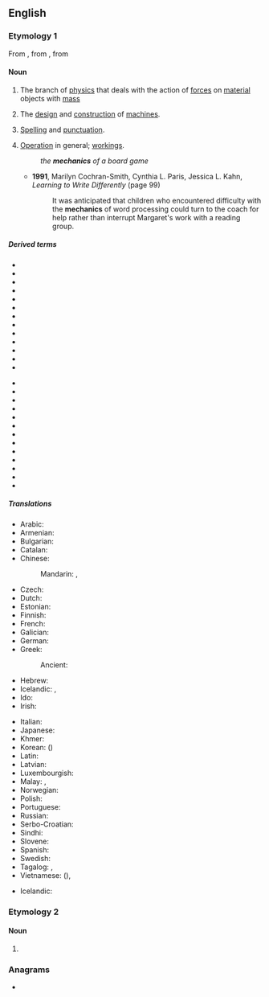 ==English==
{{wikipedia}}

===Etymology 1===
From {{der|en|la|mechanicus}}, from {{der|en|grc|μηχανικός}}, from {{m|grc|μηχανή||machine, tool}}

====Noun====
{{en-noun|-}}

# {{lb|en|physics}} The branch of [[physics]] that deals with the action of [[force]]s on [[material]] objects with [[mass]]
# The [[design]] and [[construction]] of [[machine]]s.
# {{lb|en|writing}} [[spelling|Spelling]] and [[punctuation]].
# [[operation|Operation]] in general; [[workings]].
#: ''the '''mechanics''' of a board game''
#* '''1991''', Marilyn Cochran-Smith, ‎Cynthia L. Paris, ‎Jessica L. Kahn, ''Learning to Write Differently'' (page 99)
#*: It was anticipated that children who encountered difficulty with the '''mechanics''' of word processing could turn to the coach for help rather than interrupt Margaret's work with a reading group.

=====Derived terms=====
{{rel-top|Derived terms}}
* {{l|en|aeromechanics}}
* {{l|en|analytic mechanics}}
* {{l|en|biomechanics}}
* {{l|en|body mechanics}}
* {{l|en|celestial mechanics}}
* {{l|en|classical mechanics}}
* {{l|en|electromechanics}}
* {{l|en|fluid mechanics}}
* {{l|en|gas mechanics}}
* {{l|en|hereditary mechanics}}
* {{l|en|hydromechanics}}
* {{l|en|magnetomechanics}}
* {{l|en|matrix mechanics}}
{{rel-mid}}
* {{l|en|micromechanics}}
* {{l|en|molecular mechanics}}
* {{l|en|Newtonian mechanics}}
* {{l|en|nonquantum mechanics}}
* {{l|en|nonrelativistic mechanics}}
* {{l|en|particle mechanics}}
* {{l|en|quantum mechanics}}
* {{l|en|rational mechanics}}
* {{l|en|relativistic mechanics}}
* {{l|en|rock mechanics}}
* {{l|en|soil mechanics}}
* {{l|en|statistical mechanics}}
* {{l|en|wave mechanics}}
{{rel-bottom}}

=====Translations=====
{{trans-top|a branch of physics}}
* Arabic: {{t+|ar|مِيكَانِيكَا|f|tr=mikānikā}}
* Armenian: {{t+|hy|մեխանիկա}}
* Bulgarian: {{t+|bg|меха́ника|f}}
* Catalan: {{t+|ca|mecànica|f}}
* Chinese:
*: Mandarin: {{t+|cmn|力學|sc=Hani}}, {{t+|cmn|力学|tr=lìxué|sc=Hani}}
* Czech: {{t+|cs|mechanika|f}}
* Dutch: {{t+|nl|mechanica}}
* Estonian: {{t|et|mehaanika}}
* Finnish: {{t+|fi|mekaniikka}}
* French: {{t+|fr|mécanique|f}}
* Galician: {{t+|gl|mecánica}}
* German: {{t+|de|Mechanik|f}}
* Greek: {{t+|el|μηχανική|f}}
*: Ancient: {{t|grc|μηχανική|f}}
* Hebrew: {{t+|he|מכניקה|tr=mekhanika}}
* Icelandic: {{t|is|aflfræði|f}}, {{t|is|kraftfræði|f}}
* Ido: {{t+|io|mekaniko}}
* Irish: {{t|ga|meicnic|f}}
{{trans-mid}}
* Italian: {{t+|it|meccanica|f}}
* Japanese: {{t+|ja|力学|tr=りきがく, rikigaku|sc=Jpan}}
* Khmer: {{t|km|យន្តវិទ្យា|tr=yon vi tyea|sc=Khmr}}
* Korean: {{t+|ko|역학}} ({{t+|ko|力學}})
* Latin: {{t|la|mechanicus}}
* Latvian: {{t|lv|mehānika|f}}
* Luxembourgish: {{t|lb|Mechanik|f}}
* Malay: {{t|ms|kaji daya}}, {{t|ms|mekanik}}
* Norwegian: {{t|no|mekanikk}}
* Polish: {{t+|pl|mechanika|f}}
* Portuguese: {{t+|pt|mecânica|f}}
* Russian: {{t+|ru|меха́ника|f}}
* Serbo-Croatian: {{t+|sh|mehanika|f}}
* Sindhi: {{t+|sd|ميڪانيات|f|sc=Arab}}
* Slovene: {{t+|sl|mehanika|f}}
* Spanish: {{t+|es|mecánica|f}}
* Swedish: {{t+|sv|mekanik|c}}
* Tagalog: {{t|tl|sigwasan}}, {{t|tl|dalubsigwasan}}
* Vietnamese: {{t|vi|lực học}} ({{t|vi|力學}}), {{t|vi|cơ học}}
{{trans-bottom}}

{{trans-top|the design and construction of machines}}
* Icelandic: {{t|is|vélfræði|f}}
{{trans-mid}}
{{trans-bottom}}

===Etymology 2===

====Noun====
{{head|en|noun form}}

# {{plural of|en|mechanic}}

===Anagrams===
* {{anagrams|en|a=accehimns|mischance}}